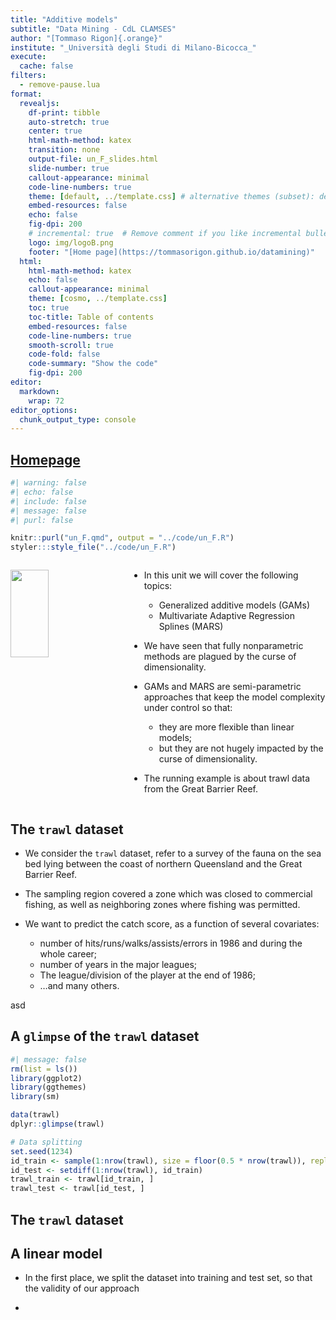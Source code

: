 ```yaml
---
title: "Additive models"
subtitle: "Data Mining - CdL CLAMSES"
author: "[Tommaso Rigon]{.orange}"
institute: "_Università degli Studi di Milano-Bicocca_"
execute:
  cache: false
filters: 
  - remove-pause.lua
format:
  revealjs:
    df-print: tibble
    auto-stretch: true
    center: true
    html-math-method: katex
    transition: none
    output-file: un_F_slides.html
    slide-number: true
    callout-appearance: minimal
    code-line-numbers: true
    theme: [default, ../template.css] # alternative themes (subset): default, night, dark
    embed-resources: false
    echo: false
    fig-dpi: 200
    # incremental: true  # Remove comment if you like incremental bullet points
    logo: img/logoB.png
    footer: "[Home page](https://tommasorigon.github.io/datamining)"
  html:
    html-math-method: katex
    echo: false
    callout-appearance: minimal
    theme: [cosmo, ../template.css]
    toc: true
    toc-title: Table of contents
    embed-resources: false
    code-line-numbers: true
    smooth-scroll: true
    code-fold: false
    code-summary: "Show the code"
    fig-dpi: 200
editor: 
  markdown: 
    wrap: 72
editor_options: 
  chunk_output_type: console
---
```


## [Homepage](../index.html)

```r
#| warning: false
#| echo: false
#| include: false
#| message: false
#| purl: false

knitr::purl("un_F.qmd", output = "../code/un_F.R")
styler:::style_file("../code/un_F.R")
```

::: columns
::: {.column width="35%"}
![](img/reef.jpg){width=60% fig-align="center"} 


::: {style="font-size: 90%;"}

:::


:::

::: {.column width="65%"}

-   In this unit we will cover the following [topics]{.orange}:

    - Generalized additive models (GAMs)
    - Multivariate Adaptive Regression Splines (MARS)

- We have seen that [fully nonparametric]{.blue} methods are plagued by the [curse of dimensionality]{.orange}.

- GAMs and MARS are [semi-parametric]{.blue} approaches that keep the model complexity under control so that: 
  - they are more flexible than linear models; 
  - but they are not hugely impacted by the curse of dimensionality.
    
- The running example is about [trawl data]{.orange} from the [Great Barrier Reef]{.blue}.
:::
:::

## The `trawl` dataset

::: incremental

- We consider the `trawl` dataset, refer to a survey of the fauna on the sea bed lying between the coast of northern Queensland and the Great Barrier Reef. 

- The sampling region covered a zone which was closed to commercial fishing, as well as neighboring zones where fishing was permitted.

- We want to [predict]{.blue} the [catch score]{.orange}, as a function of several covariates: 
  - number of hits/runs/walks/assists/errors in 1986 and during the whole career;
  - number of years in the major leagues;
  - The league/division of the player at the end of 1986;
  - ...and many others.
  
asd

:::

## A `glimpse` of the `trawl` dataset

```r
#| message: false
rm(list = ls())
library(ggplot2)
library(ggthemes)
library(sm)

data(trawl)
dplyr::glimpse(trawl)
```


```r
# Data splitting
set.seed(1234)
id_train <- sample(1:nrow(trawl), size = floor(0.5 * nrow(trawl)), replace = FALSE)
id_test <- setdiff(1:nrow(trawl), id_train)
trawl_train <- trawl[id_train, ]
trawl_test <- trawl[id_test, ]
```

## The `trawl` dataset

<div class="flourish-embed flourish-map" data-src="visualisation/15070357"><script src="https://public.flourish.studio/resources/embed.js"></script></div>

## A linear model

- In the first place, we split the dataset into [training]{.blue} and [test]{.orange} set, so that the validity of our approach

- 

<!-- ## Best subset selection -->

<!-- ```{r} -->
<!-- #| fig-width: 12 -->
<!-- #| fig-height: 6 -->
<!-- #| fig-align: center -->
<!-- library(leaps) -->
<!-- fit.bests <- regsubsets(Score1 ~ Zone + Year + Latitude + Longitude + Depth, data = trawl_train, nvmax = 5) -->
<!-- summary.bests <- summary(fit.bests) -->

<!-- par(mfrow = c(1, 2)) -->
<!-- plot(summary.bests$cp, xlab = "Number of covariates", ylab = "Mallow's Cp", type = "b", pch = 16) -->
<!-- plot(fit.bests, scale = "Cp") -->
<!-- ``` -->

<!-- ## The selected linear model -->

<!-- ```{r} -->
<!-- #| output: false -->
<!-- library(broom) -->
<!-- m_linear <- lm(logSalary ~ AtBat + Hits + CAtBat + CHits + CHmRUn+ Division, data = Hitters_train) -->
<!-- knitr::kable(tidy(summary(m_linear)), digits = 3) -->
<!-- ``` -->

<!-- |term        | estimate| std.error| statistic| p.value| -->
<!-- |:-----------|--------:|---------:|---------:|-------:| -->
<!-- |`(Intercept)` |    4.493|     0.177|    25.344|   0.000| -->
<!-- |`Hits`        |    0.004|     0.002|     2.255|   0.025| -->
<!-- |`Walks`       |    0.011|     0.003|     3.255|   0.001| -->
<!-- |`Years`       |    0.046|     0.022|     2.112|   0.036| -->
<!-- |`CRuns`       |    0.002|     0.001|     3.562|   0.000| -->
<!-- |`CWalks`      |   -0.001|     0.001|    -2.204|   0.029| -->
<!-- |`League_N`     |    0.173|     0.088|     1.959|   0.052| -->
<!-- |`Division_W`   |   -0.189|     0.087|    -2.165|   0.032| -->
<!-- |`Errors`      |   -0.012|     0.007|    -1.689|   0.093| -->

<!-- ## Comments and cricism to linear models -->

<!-- ## Scatterplot with `loess` estimate -->

<!-- ```{r} -->
<!-- #| fig-width: 7.8 -->
<!-- #| fig-height: 4 -->
<!-- #| fig-align: center -->
<!-- #| message: false -->
<!-- ggplot(data = Hitters_train, aes(x = Years, y = logSalary)) + -->
<!--   geom_point(size = 0.7) + -->
<!--   geom_smooth(se = FALSE, span = 1, col = "#1170aa") + -->
<!--   theme_minimal() + -->
<!--   xlab("Number of years in the major leagues (Years)") + -->
<!--   ylab("log(Salary)") -->
<!-- ``` -->


<!-- # Generalized additive models (GAM) -->

<!-- ## The ANOVA decomposition of a function -->

<!-- ## Generalized additive models (GAM) -->

<!-- ## The backfitting algorithm I -->

<!-- ## The backfitting algorithm II -->

<!-- ## Local scoring for additive logistic regression -->

<!-- ## GAM using penalized splines -->

<!-- ## GAM using penalized splines -->

<!-- ## Additive models -->

<!-- ```{r} -->
<!-- library(mgcv) -->
<!-- m_gam <- gam(logSalary ~ s(AtBat) + s(Hits) + s(HmRun) + s(Runs) + s(RBI) + s(Walks) + s(Years) + s(CAtBat) + s(CHits) + s(CHmRun) + s(CRuns) + s(CRBI) + s(CWalks) + League + Division + s(PutOuts) + s(Assists) + s(Errors) + NewLeague, data = Hitters_train, select = FALSE) -->
<!-- ``` -->


<!-- ```{r} -->
<!-- summary(m_gam) -->
<!-- ``` -->

<!-- ## Variable selection -->

<!-- ```{r} -->
<!-- m_gam_selected <- gam(logSalary ~ s(AtBat) + s(Hits) + s(HmRun) + s(Runs) + s(RBI) + s(Walks) + s(Years) + s(CAtBat) + s(CHits) + s(CHmRun) + s(CRuns) + s(CRBI) + s(CWalks) + League + Division + s(PutOuts) + s(Assists) + s(Errors) + NewLeague, -->
<!--   data = Hitters_train, select = TRUE -->
<!-- ) -->

<!-- summary(m_gam_selected) -->
<!-- ``` -->

<!-- ## Partial effect (`Years`) -->

<!-- ```{r} -->
<!-- #| fig-width: 7.8 -->
<!-- #| fig-height: 4 -->
<!-- #| fig-align: center -->
<!-- #| message: false -->
<!-- library(gratia) -->
<!-- data_plot <- smooth_estimates(m_gam_selected, smooth = "s(Years)") -->

<!-- ggplot(data = data_plot, aes(x = Years, y = est)) + -->
<!--   geom_line(linewidth = 1, col = "#1170aa") + -->
<!--   geom_point(data = add_partial_residuals(m_gam_selected, data = Hitters_train), aes(x = Years, y = `s(Years)`), size = 0.7) + -->
<!--   theme_minimal() + -->
<!--   scale_color_tableau(palette = "Color Blind") + -->
<!--   xlab("Number of years in the major leagues (Years)") + -->
<!--   ylab("Partial effect") -->
<!-- ``` -->

<!-- ## -->

<!-- ```{r} -->
<!-- #| fig-width: 7.8 -->
<!-- #| fig-height: 4 -->
<!-- #| fig-align: center -->
<!-- #| message: false -->
<!-- data_plot <- smooth_estimates(m_gam_selected, smooth = "s(CHits)") -->

<!-- ggplot(data = data_plot, aes(x = CHits, y = est)) + -->
<!--   geom_line(linewidth = 1, col = "#1170aa") + -->
<!--   geom_point(data = add_partial_residuals(m_gam_selected, data = Hitters_train), aes(x = CHits, y = `s(CHits)`), size = 0.7) + -->
<!--   theme_minimal() + -->
<!--   scale_color_tableau(palette = "Color Blind") + -->
<!--   xlab("Number of years in the major leagues (Years)") + -->
<!--   ylab("Partial effect") -->
<!-- ``` -->


<!-- ## Pros and cons of generalized additive models (GAMs) -->

<!-- ::: callout-tip -->
<!-- #### Pros -->

<!-- -   asd -->
<!-- ::: -->

<!-- . . . -->

<!-- ::: callout-warning -->
<!-- #### Cons -->

<!-- - asd -->
<!-- ::: -->


<!-- # MARS -->

<!-- ## MARS -->

<!-- ##  -->

<!-- ```{r} -->
<!-- library(earth) -->
<!-- fit_mars_deg1 <- earth(logSalary ~ ., data = Hitters_train, degree = 1, pmethod="cv", nfold = 10) -->
<!-- summary(fit_mars_deg1, style = "pmax") -->
<!-- plot(evimp(fit_mars_deg1)) -->
<!-- plotmo(fit_mars_deg1) -->
<!-- ``` -->


<!-- ```{r} -->
<!-- fit_mars_deg2 <- earth(logSalary ~ ., data = Hitters_train, degree = 2, pmethod="cv", nfold = 10) -->
<!-- summary(fit_mars_deg2, style = "pmax") -->
<!-- plot(evimp(fit_mars_deg2)) -->
<!-- plotmo(fit_mars_deg2) -->
<!-- ``` -->

<!-- ```{r} -->
<!-- library(pdp) -->
<!-- earth_partial <- partial(fit_mars_deg2, pred.var = c("Years", "CHits"), grid.resolution = 40) -->
<!-- autoplot(earth_partial) + theme_light() -->
<!-- ``` -->

<!-- ## The `Hitters` dataset -->

<!-- ```{r} -->
<!-- library(pdp) -->
<!-- gam_partial <- partial(m_gam_selected, pred.var = c("Years", "CHits"), grid.resolution = 40) -->
<!-- autoplot(gam_partial) + theme_light() -->
<!-- ``` -->

<!-- ## Final results -->

<!-- ```{r} -->
<!-- y_test <- exp(Hitters_test$logSalary) -->

<!-- y_null <- exp(mean(Hitters_train$logSalary)) -->
<!-- y_hat_linear <- exp(predict(m_linear, newdata = Hitters_test)) -->
<!-- y_hat_gam <- exp(predict(m_gam, newdata = Hitters_test)) -->
<!-- y_hat_gam_selected <- exp(predict(m_gam_selected, newdata = Hitters_test)) -->
<!-- y_mars_deg1 <- exp(predict(fit_mars_deg1, newdata = Hitters_test)) -->
<!-- y_mars_deg2 <- exp(predict(fit_mars_deg2, newdata = Hitters_test)) -->

<!-- tab_results <-rbind(c( -->
<!--   mean(abs(y_test - y_null)), -->
<!--   mean(abs(y_test - y_hat_linear)), -->
<!--   mean(abs(y_test - y_hat_gam)), -->
<!--   mean(abs(y_test - y_hat_gam_selected)), -->
<!--   mean(abs(y_test - y_mars_deg1)), -->
<!--   mean(abs(y_test - y_mars_deg2))), -->
<!--   sqrt(c(mean(abs(y_test - y_null)^2), -->
<!--   mean(abs(y_test - y_hat_linear)^2), -->
<!--   mean(abs(y_test - y_hat_gam)^2), -->
<!--   mean(abs(y_test - y_hat_gam_selected)^2), -->
<!--   mean(abs(y_test - y_mars_deg1)^2), -->
<!--   mean(abs(y_test - y_mars_deg2)^2)))) -->
<!-- colnames(tab_results) <- c("Null model", "Best subset", "GAM", "GAM (selected)", "MARS (degree 1)", "MARS (degree 2)") -->
<!-- rownames(tab_results) <- c("Test MAE", "Test RMSE") -->
<!-- knitr::kable(tab_results, digits = 3) -->
<!-- ``` -->




<!-- ## References -->

<!-- -  -->
